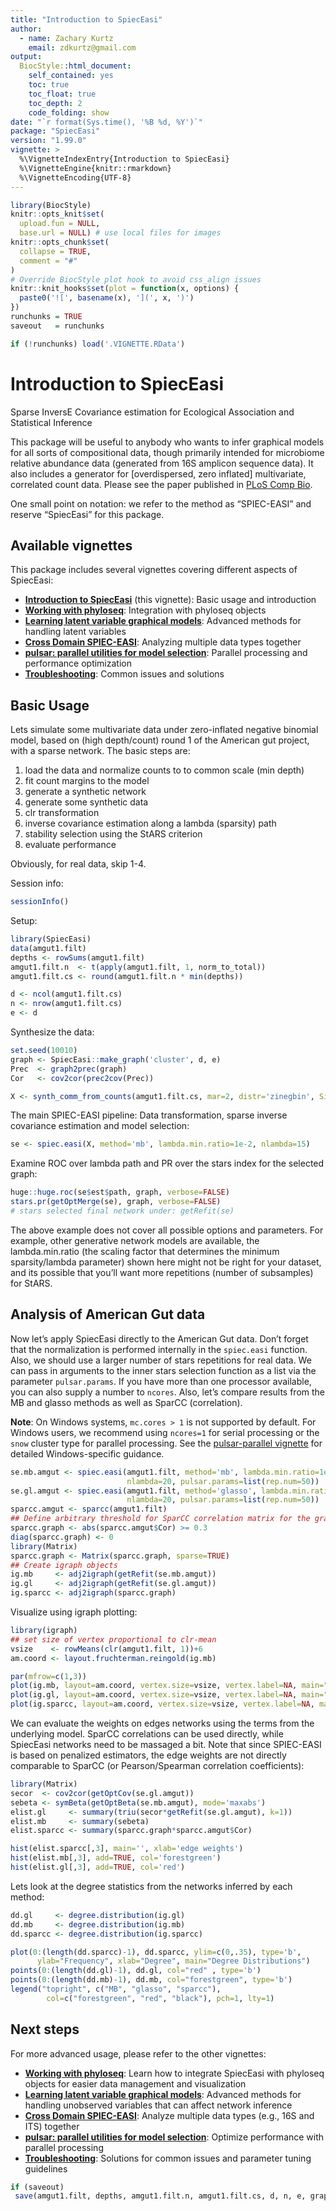 ```yaml
---
title: "Introduction to SpiecEasi"
author: 
  - name: Zachary Kurtz
    email: zdkurtz@gmail.com
output: 
  BiocStyle::html_document:
    self_contained: yes
    toc: true
    toc_float: true
    toc_depth: 2
    code_folding: show
date: "`r format(Sys.time(), '%B %d, %Y')`"
package: "SpiecEasi"
version: "1.99.0"
vignette: >
  %\VignetteIndexEntry{Introduction to SpiecEasi}
  %\VignetteEngine{knitr::rmarkdown}
  %\VignetteEncoding{UTF-8}  
---
```


```r
library(BiocStyle)
knitr::opts_knit$set(
  upload.fun = NULL,
  base.url = NULL) # use local files for images
knitr::opts_chunk$set(
  collapse = TRUE,
  comment = "#"
)
# Override BiocStyle plot hook to avoid css_align issues
knitr::knit_hooks$set(plot = function(x, options) {
  paste0('![', basename(x), '](', x, ')')
})
runchunks = TRUE
saveout   = runchunks

if (!runchunks) load('.VIGNETTE.RData')
```

# Introduction to SpiecEasi

Sparse InversE Covariance estimation for Ecological Association and Statistical Inference

This package will be useful to anybody who wants to infer graphical models for all sorts of compositional data, though primarily intended for microbiome relative abundance data (generated from 16S amplicon sequence data). It also includes a generator for [overdispersed, zero inflated] multivariate, correlated count data. Please see the paper published in [PLoS Comp Bio](http://journals.plos.org/ploscompbiol/article?id=10.1371/journal.pcbi.1004226).

One small point on notation: we refer to the method as "SPIEC-EASI" and reserve "SpiecEasi" for this package.

## Available vignettes

This package includes several vignettes covering different aspects of SpiecEasi:

- **[Introduction to SpiecEasi](SpiecEasi.html)** (this vignette): Basic usage and introduction
- **[Working with phyloseq](phyloseq-integration.html)**: Integration with phyloseq objects
- **[Learning latent variable graphical models](latent-variable-models.html)**: Advanced methods for handling latent variables
- **[Cross Domain SPIEC-EASI](cross-domain-interactions.html)**: Analyzing multiple data types together
- **[pulsar: parallel utilities for model selection](pulsar-parallel.html)**: Parallel processing and performance optimization
- **[Troubleshooting](troubleshooting.html)**: Common issues and solutions

## Basic Usage

Lets simulate some multivariate data under zero-inflated negative binomial model, based on (high depth/count) round 1 of the American gut project, with a sparse network. The basic steps are:

1. load the data and normalize counts to to common scale (min depth)
2. fit count margins to the model
3. generate a synthetic network
4. generate some synthetic data
5. clr transformation
6. inverse covariance estimation along a lambda (sparsity) path
7. stability selection using the StARS criterion
8. evaluate performance

Obviously, for real data, skip 1-4.

Session info:
```r
sessionInfo()
```

Setup:
```r
library(SpiecEasi)
data(amgut1.filt)
depths <- rowSums(amgut1.filt)
amgut1.filt.n  <- t(apply(amgut1.filt, 1, norm_to_total))
amgut1.filt.cs <- round(amgut1.filt.n * min(depths))

d <- ncol(amgut1.filt.cs)
n <- nrow(amgut1.filt.cs)
e <- d
```

Synthesize the data:
```r
set.seed(10010)
graph <- SpiecEasi::make_graph('cluster', d, e)
Prec  <- graph2prec(graph)
Cor   <- cov2cor(prec2cov(Prec))

X <- synth_comm_from_counts(amgut1.filt.cs, mar=2, distr='zinegbin', Sigma=Cor, n=n)
```

The main SPIEC-EASI pipeline: Data transformation, sparse inverse covariance estimation and model selection:
```r
se <- spiec.easi(X, method='mb', lambda.min.ratio=1e-2, nlambda=15)
```

Examine ROC over lambda path and PR over the stars index for the selected graph:
```r
huge::huge.roc(se$est$path, graph, verbose=FALSE)
stars.pr(getOptMerge(se), graph, verbose=FALSE)
# stars selected final network under: getRefit(se)
```

The above example does not cover all possible options and parameters. For example, other generative network models are available, the lambda.min.ratio (the scaling factor that determines the minimum sparsity/lambda parameter) shown here might not be right for your dataset, and its possible that you'll want more repetitions (number of subsamples) for StARS.

## Analysis of American Gut data

Now let's apply SpiecEasi directly to the American Gut data. Don't forget that the normalization is performed internally in the `spiec.easi` function. Also, we should use a larger number of stars repetitions for real data. We can pass in arguments to the inner stars selection function as a list via the parameter `pulsar.params`. If you have more than one processor available, you can also supply a number to `ncores`. Also, let's compare results from the MB and glasso methods as well as SparCC (correlation).

**Note**: On Windows systems, `mc.cores > 1` is not supported by default. For Windows users, we recommend using `ncores=1` for serial processing or the `snow` cluster type for parallel processing. See the [pulsar-parallel vignette](pulsar-parallel.html) for detailed Windows-specific guidance.

```r
se.mb.amgut <- spiec.easi(amgut1.filt, method='mb', lambda.min.ratio=1e-2,
                          nlambda=20, pulsar.params=list(rep.num=50))
se.gl.amgut <- spiec.easi(amgut1.filt, method='glasso', lambda.min.ratio=1e-2,
                          nlambda=20, pulsar.params=list(rep.num=50))
sparcc.amgut <- sparcc(amgut1.filt)
## Define arbitrary threshold for SparCC correlation matrix for the graph
sparcc.graph <- abs(sparcc.amgut$Cor) >= 0.3
diag(sparcc.graph) <- 0
library(Matrix)
sparcc.graph <- Matrix(sparcc.graph, sparse=TRUE)
## Create igraph objects
ig.mb     <- adj2igraph(getRefit(se.mb.amgut))
ig.gl     <- adj2igraph(getRefit(se.gl.amgut))
ig.sparcc <- adj2igraph(sparcc.graph)
```

Visualize using igraph plotting:
```r
library(igraph)
## set size of vertex proportional to clr-mean
vsize    <- rowMeans(clr(amgut1.filt, 1))+6
am.coord <- layout.fruchterman.reingold(ig.mb)

par(mfrow=c(1,3))
plot(ig.mb, layout=am.coord, vertex.size=vsize, vertex.label=NA, main="MB")
plot(ig.gl, layout=am.coord, vertex.size=vsize, vertex.label=NA, main="glasso")
plot(ig.sparcc, layout=am.coord, vertex.size=vsize, vertex.label=NA, main="sparcc")
```

We can evaluate the weights on edges networks using the terms from the underlying model. SparCC correlations can be used directly, while SpiecEasi networks need to be massaged a bit. Note that since SPIEC-EASI is based on penalized estimators, the edge weights are not directly comparable to SparCC (or Pearson/Spearman correlation coefficients):

```r
library(Matrix)
secor  <- cov2cor(getOptCov(se.gl.amgut))
sebeta <- symBeta(getOptBeta(se.mb.amgut), mode='maxabs')
elist.gl     <- summary(triu(secor*getRefit(se.gl.amgut), k=1))
elist.mb     <- summary(sebeta)
elist.sparcc <- summary(sparcc.graph*sparcc.amgut$Cor)

hist(elist.sparcc[,3], main='', xlab='edge weights')
hist(elist.mb[,3], add=TRUE, col='forestgreen')
hist(elist.gl[,3], add=TRUE, col='red')
```

Lets look at the degree statistics from the networks inferred by each method:

```r
dd.gl     <- degree.distribution(ig.gl)
dd.mb     <- degree.distribution(ig.mb)
dd.sparcc <- degree.distribution(ig.sparcc)

plot(0:(length(dd.sparcc)-1), dd.sparcc, ylim=c(0,.35), type='b',
      ylab="Frequency", xlab="Degree", main="Degree Distributions")
points(0:(length(dd.gl)-1), dd.gl, col="red" , type='b')
points(0:(length(dd.mb)-1), dd.mb, col="forestgreen", type='b')
legend("topright", c("MB", "glasso", "sparcc"),
        col=c("forestgreen", "red", "black"), pch=1, lty=1)
```

## Next steps

For more advanced usage, please refer to the other vignettes:

- **[Working with phyloseq](phyloseq-integration.html)**: Learn how to integrate SpiecEasi with phyloseq objects for easier data management and visualization
- **[Learning latent variable graphical models](latent-variable-models.html)**: Advanced methods for handling unobserved variables that can affect network inference
- **[Cross Domain SPIEC-EASI](cross-domain-interactions.html)**: Analyze multiple data types (e.g., 16S and ITS) together
- **[pulsar: parallel utilities for model selection](pulsar-parallel.html)**: Optimize performance with parallel processing
- **[Troubleshooting](troubleshooting.html)**: Solutions for common issues and parameter tuning guidelines

```r
if (saveout)
 save(amgut1.filt, depths, amgut1.filt.n, amgut1.filt.cs, d, n, e, graph, Prec, Cor, se, se.mb.amgut, se.gl.amgut, sparcc.amgut, sparcc.graph, ig.mb, ig.gl, ig.sparcc, file=".VIGNETTE.RData")
```
